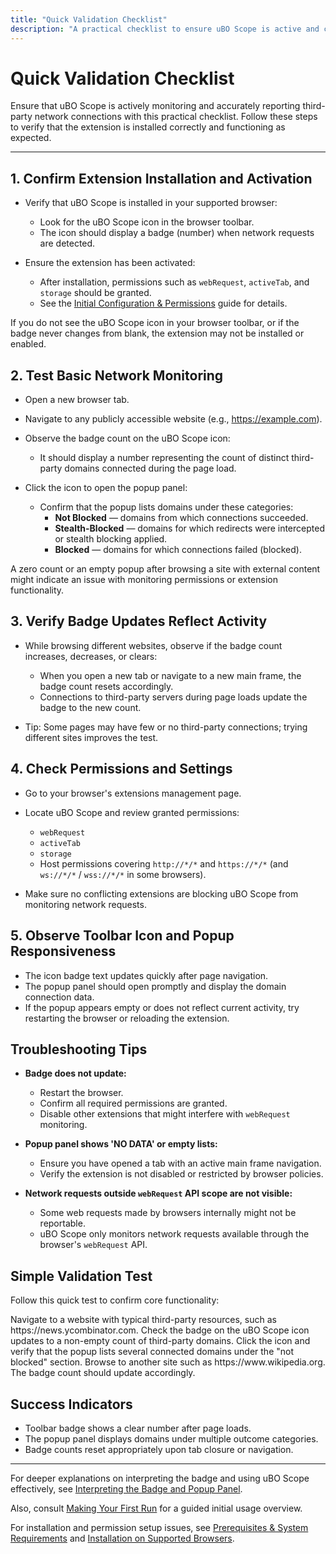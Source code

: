 ```yaml
---
title: "Quick Validation Checklist"
description: "A practical checklist to ensure uBO Scope is active and correctly reporting network connections. Includes common indicators of success and advice on simple tests for verification."
---
```


# Quick Validation Checklist

Ensure that uBO Scope is actively monitoring and accurately reporting third-party network connections with this practical checklist. Follow these steps to verify that the extension is installed correctly and functioning as expected.

---

## 1. Confirm Extension Installation and Activation

- Verify that uBO Scope is installed in your supported browser:
  - Look for the uBO Scope icon in the browser toolbar.
  - The icon should display a badge (number) when network requests are detected.

- Ensure the extension has been activated:
  - After installation, permissions such as `webRequest`, `activeTab`, and `storage` should be granted.
  - See the [Initial Configuration & Permissions](https://docs.uBOscope/getting-started/installation-and-setup/initial-configuration) guide for details.

<Check>
If you do not see the uBO Scope icon in your browser toolbar, or if the badge never changes from blank, the extension may not be installed or enabled.
</Check>

## 2. Test Basic Network Monitoring

- Open a new browser tab.
- Navigate to any publicly accessible website (e.g., https://example.com).
- Observe the badge count on the uBO Scope icon:
  - It should display a number representing the count of distinct third-party domains connected during the page load.

- Click the icon to open the popup panel:
  - Confirm that the popup lists domains under these categories:
    - **Not Blocked** — domains from which connections succeeded.
    - **Stealth-Blocked** — domains for which redirects were intercepted or stealth blocking applied.
    - **Blocked** — domains for which connections failed (blocked).

<Check>
A zero count or an empty popup after browsing a site with external content might indicate an issue with monitoring permissions or extension functionality.
</Check>

## 3. Verify Badge Updates Reflect Activity

- While browsing different websites, observe if the badge count increases, decreases, or clears:
  - When you open a new tab or navigate to a new main frame, the badge count resets accordingly.
  - Connections to third-party servers during page loads update the badge to the new count.

- Tip: Some pages may have few or no third-party connections; trying different sites improves the test.

## 4. Check Permissions and Settings

- Go to your browser's extensions management page.
- Locate uBO Scope and review granted permissions:
  - `webRequest`
  - `activeTab`
  - `storage`
  - Host permissions covering `http://*/*` and `https://*/*` (and `ws://*/*` / `wss://*/*` in some browsers).

- Make sure no conflicting extensions are blocking uBO Scope from monitoring network requests.

## 5. Observe Toolbar Icon and Popup Responsiveness

- The icon badge text updates quickly after page navigation.
- The popup panel should open promptly and display the domain connection data.
- If the popup appears empty or does not reflect current activity, try restarting the browser or reloading the extension.

## Troubleshooting Tips

- **Badge does not update:**
  - Restart the browser.
  - Confirm all required permissions are granted.
  - Disable other extensions that might interfere with `webRequest` monitoring.

- **Popup panel shows 'NO DATA' or empty lists:**
  - Ensure you have opened a tab with an active main frame navigation.
  - Verify the extension is not disabled or restricted by browser policies.

- **Network requests outside `webRequest` API scope are not visible:**
  - Some web requests made by browsers internally might not be reportable.
  - uBO Scope only monitors network requests available through the browser's `webRequest` API.

## Simple Validation Test

Follow this quick test to confirm core functionality:

<Steps>
<Step title="Open a New Tab and Visit a Website">
Navigate to a website with typical third-party resources, such as https://news.ycombinator.com.
</Step>
<Step title="Observe the Toolbar Badge">
Check the badge on the uBO Scope icon updates to a non-empty count of third-party domains.
</Step>
<Step title="Open the Popup Panel">
Click the icon and verify that the popup lists several connected domains under the "not blocked" section.
</Step>
<Step title="Navigate to Another Site">
Browse to another site such as https://www.wikipedia.org.
The badge count should update accordingly.
</Step>
</Steps>

## Success Indicators

- Toolbar badge shows a clear number after page loads.
- The popup panel displays domains under multiple outcome categories.
- Badge counts reset appropriately upon tab closure or navigation.

---

For deeper explanations on interpreting the badge and using uBO Scope effectively, see [Interpreting the Badge and Popup Panel](https://docs.uBOscope/guides/getting-started-usage/interpreting-badge-popup).

Also, consult [Making Your First Run](https://docs.uBOscope/getting-started/first-steps-and-validation/making-your-first-run) for a guided initial usage overview.

For installation and permission setup issues, see [Prerequisites & System Requirements](https://docs.uBOscope/getting-started/installation-and-setup/prerequisites-and-requirements) and [Installation on Supported Browsers](https://docs.uBOscope/getting-started/installation-and-setup/installation-on-supported-browsers).
